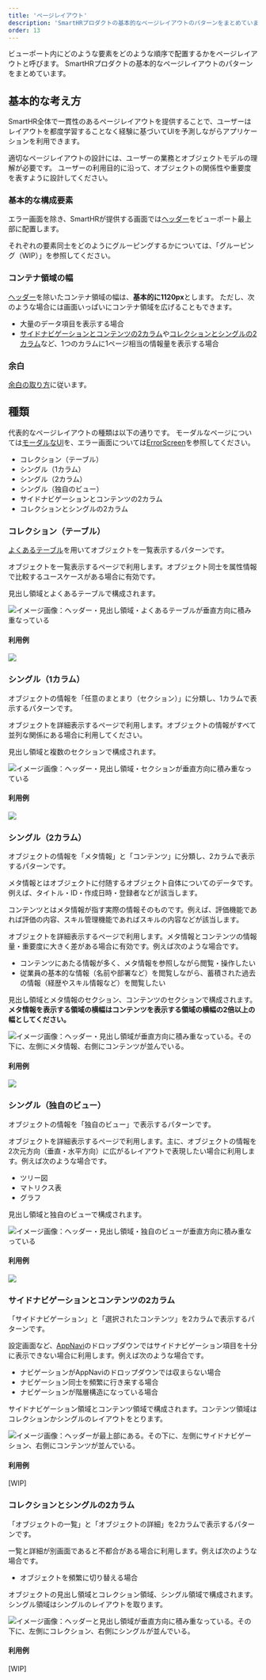 ```yaml
---
title: 'ページレイアウト'
description: 'SmartHRプロダクトの基本的なページレイアウトのパターンをまとめています。'
order: 13
---
```


ビューポート内にどのような要素をどのような順序で配置するかをページレイアウトと呼びます。
SmartHRプロダクトの基本的なページレイアウトのパターンをまとめています。

## 基本的な考え方

SmartHR全体で一貫性のあるページレイアウトを提供することで、ユーザーはレイアウトを都度学習することなく経験に基づいてUIを予測しながらアプリケーションを利用できます。

適切なページレイアウトの設計には、ユーザーの業務とオブジェクトモデルの理解が必要です。
ユーザーの利用目的に沿って、オブジェクトの関係性や重要度を表すように設計してください。

### 基本的な構成要素

エラー画面を除き、SmartHRが提供する画面では[ヘッダー](/products/design-patterns/contents-in-header/)をビューポート最上部に配置します。

それぞれの要素同士をどのようにグルーピングするかについては、「グルーピング（WIP）」を参照してください。

### コンテナ領域の幅

[ヘッダー](/products/design-patterns/contents-in-header/)を除いたコンテナ領域の幅は、**基本的に1120px**とします。
ただし、次のような場合には画面いっぱいにコンテナ領域を広げることもできます。

- 大量のデータ項目を表示する場合
- [サイドナビゲーションとコンテンツの2カラム](#3-6)や[コレクションとシングルの2カラム](#3-7)など、1つのカラムに1ページ相当の情報量を表示する場合

### 余白

[余白の取り方](/products/design-patterns/spacing-layout-pattern/)に従います。

## 種類

代表的なページレイアウトの種類は以下の通りです。
モーダルなページについては[モーダルなUI](/products/design-patterns/modal-ui/)を、エラー画面については[ErrorScreen](/products/components/error-screen/)を参照してください。

- コレクション（テーブル）
- シングル（1カラム）
- シングル（2カラム）
- シングル（独自のビュー）
- サイドナビゲーションとコンテンツの2カラム
- コレクションとシングルの2カラム

### コレクション（テーブル）

[よくあるテーブル](/products/design-patterns/smarthr-table/)を用いてオブジェクトを一覧表示するパターンです。

オブジェクトを一覧表示するページで利用します。オブジェクト同士を属性情報で比較するユースケースがある場合に有効です。

見出し領域とよくあるテーブルで構成されます。

![イメージ画像：ヘッダー・見出し領域・よくあるテーブルが垂直方向に積み重なっている](./images/collection.png)

#### 利用例

![](./images/collection-sample.png)

### シングル（1カラム）

オブジェクトの情報を「任意のまとまり（セクション）」に分類し、1カラムで表示するパターンです。

オブジェクトを詳細表示するページで利用します。オブジェクトの情報がすべて並列な関係にある場合に利用してください。

見出し領域と複数のセクションで構成されます。

![イメージ画像：ヘッダー・見出し領域・セクションが垂直方向に積み重なっている](./images/single-1column.png)

#### 利用例

![](./images/single-1column-sample.png)

### シングル（2カラム）

オブジェクトの情報を「メタ情報」と「コンテンツ」に分類し、2カラムで表示するパターンです。

メタ情報とはオブジェクトに付随するオブジェクト自体についてのデータです。例えば、タイトル・ID・作成日時・登録者などが該当します。

コンテンツとはメタ情報が指す実際の情報そのものです。例えば、評価機能であれば評価の内容、スキル管理機能であればスキルの内容などが該当します。

オブジェクトを詳細表示するページで利用します。メタ情報とコンテンツの情報量・重要度に大きく差がある場合に有効です。例えば次のような場合です。

- コンテンツにあたる情報が多く、メタ情報を参照しながら閲覧・操作したい
- 従業員の基本的な情報（名前や部署など）を閲覧しながら、蓄積された過去の情報（経歴やスキル情報など）を閲覧したい

見出し領域とメタ情報のセクション、コンテンツのセクションで構成されます。**メタ情報を表示する領域の横幅はコンテンツを表示する領域の横幅の2倍以上の幅としてください。**

![イメージ画像：ヘッダー・見出し領域が垂直方向に積み重なっている。その下に、左側にメタ情報、右側にコンテンツが並んでいる。](./images/single-2column.png)

#### 利用例

![](./images/single-2column-sample.png)

### シングル（独自のビュー）

オブジェクトの情報を「独自のビュー」で表示するパターンです。

オブジェクトを詳細表示するページで利用します。主に、オブジェクトの情報を2次元方向（垂直・水平方向）に広がるレイアウトで表現したい場合に利用します。例えば次のような場合です。

- ツリー図
- マトリクス表
- グラフ

見出し領域と独自のビューで構成されます。

![イメージ画像：ヘッダー・見出し領域・独自のビューが垂直方向に積み重なっている](./images/single-custom-view.png)

#### 利用例

![](./images/single-custom-view-sample.png)

### サイドナビゲーションとコンテンツの2カラム

「サイドナビゲーション」と「選択されたコンテンツ」を2カラムで表示するパターンです。

設定画面など、[AppNavi](/products/components/app-navi/)のドロップダウンではサイドナビゲーション項目を十分に表示できない場合に利用します。例えば次のような場合です。

- ナビゲーションがAppNaviのドロップダウンでは収まらない場合
- ナビゲーション同士を頻繁に行き来する場合
- ナビゲーションが階層構造になっている場合

サイドナビゲーション領域とコンテンツ領域で構成されます。コンテンツ領域はコレクションかシングルのレイアウトをとります。

![イメージ画像：ヘッダーが最上部にある。その下に、左側にサイドナビゲーション、右側にコンテンツが並んでいる。](./images/side-nav-with-contents.png)

#### 利用例

[WIP]

### コレクションとシングルの2カラム

「オブジェクトの一覧」と「オブジェクトの詳細」を2カラムで表示するパターンです。

一覧と詳細が別画面であると不都合がある場合に利用します。例えば次のような場合です。

- オブジェクトを頻繁に切り替える場合

オブジェクトの見出し領域とコレクション領域、シングル領域で構成されます。シングル領域はシングルのレイアウトを取ります。

![イメージ画像：ヘッダーと見出し領域が垂直方向に積み重なっている。その下に、左側にコレクション、右側にシングルが並んでいる。](./images/single-with-collection.png)

#### 利用例

[WIP]